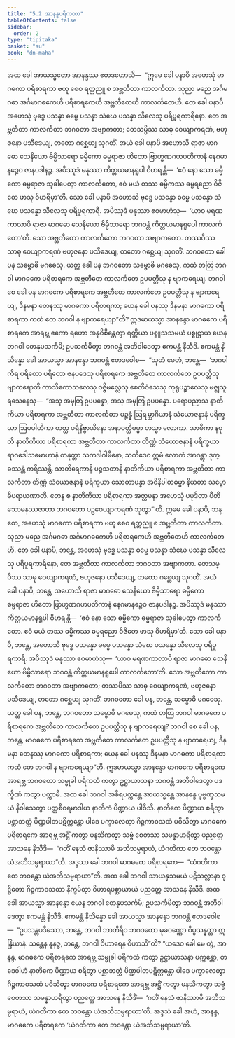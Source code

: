 ```yaml
---
title: "5.2 အာနန္ဒပရိကထာ"
tableOfContents: false
sidebar:
  order: 2
type: "tipitaka"
basket: "su"
book: "dn-maha"
---
```



<DynamicBreadcrumb />

<Division number="276" book="dn-maha">

<Paragraph number="599" book="dn-maha">
အထ ခေါ အာယသ္မတော အာနန္ဒဿ ဧတဒဟောသိ—  “ဣမေ ခေါ ပနာပိ အဟေသုံ မာဂဓကာ ပရိစာရကာ ဗဟူ စေဝ ရတ္တညူ စ အဗ္ဘတီတာ ကာလင်္ကတာ. သုညာ မညေ အင်္ဂမဂဓာ အင်္ဂမာဂဓကေဟိ ပရိစာရကေဟိ အဗ္ဘတီတေဟိ ကာလင်္ကတေဟိ. တေ ခေါ ပနာပိ အဟေသုံ ဗုဒ္ဓေ ပသန္နာ ဓမ္မေ ပသန္နာ သံဃေ ပသန္နာ သီလေသု ပရိပူရကာရိနော. တေ အဗ္ဘတီတာ ကာလင်္ကတာ ဘဂဝတာ အဗျာကတာ; တေသမ္ပိဿ သာဓု ဝေယျာကရဏံ, ဗဟုဇနော ပသီဒေယျ, တတော ဂစ္ဆေယျ သုဂတိံ. အယံ ခေါ ပနာပိ အဟောသိ ရာဇာ မာဂဓော သေနိယော ဗိမ္ဗိသာရော ဓမ္မိကော ဓမ္မရာဇာ ဟိတော ဗြာဟ္မဏဂဟပတိကာနံ နေဂမာနဉ္စေဝ ဇာနပဒါနဉ္စ. အပိဿုဒံ မနုဿာ ကိတ္တယမာနရူပါ ဝိဟရန္တိ—  ‘ဧဝံ နော သော ဓမ္မိကော ဓမ္မရာဇာ သုခါပေတွာ ကာလင်္ကတော, ဧဝံ မယံ တဿ ဓမ္မိကဿ ဓမ္မရညော ဝိဇိတေ ဖာသု ဝိဟရိမှာ’တိ. သော ခေါ ပနာပိ အဟောသိ ဗုဒ္ဓေ ပသန္နော ဓမ္မေ ပသန္နော သံဃေ ပသန္နော သီလေသု ပရိပူရကာရီ. အပိဿုဒံ မနုဿာ ဧဝမာဟံသု—  ‘ယာဝ မရဏကာလာပိ ရာဇာ မာဂဓော သေနိယော ဗိမ္ဗိသာရော ဘဂဝန္တံ ကိတ္တယမာနရူပေါ ကာလင်္ကတော’တိ. သော အဗ္ဘတီတော ကာလင်္ကတော ဘဂဝတာ အဗျာကတော. တဿပိဿ သာဓု ဝေယျာကရဏံ ဗဟုဇနော ပသီဒေယျ, တတော ဂစ္ဆေယျ သုဂတိံ. ဘဂဝတော ခေါ ပန သမ္ဗောဓိ မဂဓေသု. ယတ္ထ ခေါ ပန ဘဂဝတော သမ္ဗောဓိ မဂဓေသု, ကထံ တတြ ဘဂဝါ မာဂဓကေ ပရိစာရကေ အဗ္ဘတီတေ ကာလင်္ကတေ ဥပပတ္တီသု န ဗျာကရေယျ. ဘဂဝါ စေ ခေါ ပန မာဂဓကေ ပရိစာရကေ အဗ္ဘတီတေ ကာလင်္ကတေ ဥပပတ္တီသု န ဗျာကရေယျ, ဒီနမနာ တေနဿု မာဂဓကာ ပရိစာရကာ; ယေန ခေါ ပနဿု ဒီနမနာ မာဂဓကာ ပရိစာရကာ ကထံ တေ ဘဂဝါ န ဗျာကရေယျာ”တိ?
</Paragraph>

</Division>
<Division number="277" book="dn-maha">

<Paragraph number="600" book="dn-maha">
ဣဒမာယသ္မာ အာနန္ဒော မာဂဓကေ ပရိစာရကေ အာရဗ္ဘ ဧကော ရဟော အနုဝိစိန္တေတွာ ရတ္တိယာ ပစ္စူသသမယံ ပစ္စုဋ္ဌာယ ယေန ဘဂဝါ တေနုပသင်္ကမိ; ဥပသင်္ကမိတွာ ဘဂဝန္တံ အဘိဝါဒေတွာ ဧကမန္တံ နိသီဒိ. ဧကမန္တံ နိသိန္နော ခေါ အာယသ္မာ အာနန္ဒော ဘဂဝန္တံ ဧတဒဝေါစ—  “သုတံ မေတံ, ဘန္တေ—  ‘ဘဂဝါ ကိရ ပရိတော ပရိတော ဇနပဒေသု ပရိစာရကေ အဗ္ဘတီတေ ကာလင်္ကတေ ဥပပတ္တီသု ဗျာကရောတိ ကာသိကောသလေသု ဝဇ္ဇိမလ္လေသု စေတိဝံသေသု ကုရုပဉ္စာလေသု မဇ္ဈသူရသေနေသု—  “အသု အမုတြ ဥပပန္နော, အသု အမုတြ ဥပပန္နော. ပရောပညာသ နာတိကိယာ ပရိစာရကာ အဗ္ဘတီတာ ကာလင်္ကတာ ပဉ္စန္နံ ဩရမ္ဘာဂိယာနံ သံယောဇနာနံ ပရိက္ခယာ ဩပပါတိကာ တတ္ထ ပရိနိဗ္ဗာယိနော အနာဝတ္တိဓမ္မာ တသ္မာ လောကာ. သာဓိကာ နဝုတိ နာတိကိယာ ပရိစာရကာ အဗ္ဘတီတာ ကာလင်္ကတာ တိဏ္ဏံ သံယောဇနာနံ ပရိက္ခယာ ရာဂဒေါသမောဟာနံ တနုတ္တာ သကဒါဂါမိနော, သကိဒေဝ ဣမံ လောကံ အာဂန္တွာ ဒုက္ခဿန္တံ ကရိဿန္တိ. သာတိရေကာနိ ပဉ္စသတာနိ နာတိကိယာ ပရိစာရကာ အဗ္ဘတီတာ ကာလင်္ကတာ တိဏ္ဏံ သံယောဇနာနံ ပရိက္ခယာ သောတာပန္နာ အဝိနိပါတဓမ္မာ နိယတာ သမ္ဗောဓိပရာယဏာတိ. တေန စ နာတိကိယာ ပရိစာရကာ အတ္တမနာ အဟေသုံ ပမုဒိတာ ပီတိသောမနဿဇာတာ ဘဂဝတော ပဉှဝေယျာကရဏံ သုတွာ”’တိ. ဣမေ ခေါ ပနာပိ, ဘန္တေ, အဟေသုံ မာဂဓကာ ပရိစာရကာ ဗဟူ စေဝ ရတ္တညူ စ အဗ္ဘတီတာ ကာလင်္ကတာ. သုညာ မညေ အင်္ဂမဂဓာ အင်္ဂမာဂဓကေဟိ ပရိစာရကေဟိ အဗ္ဘတီတေဟိ ကာလင်္ကတေဟိ. တေ ခေါ ပနာပိ, ဘန္တေ, အဟေသုံ ဗုဒ္ဓေ ပသန္နာ ဓမ္မေ ပသန္နာ သံဃေ ပသန္နာ သီလေသု ပရိပူရကာရိနော, တေ အဗ္ဘတီတာ ကာလင်္ကတာ ဘဂဝတာ အဗျာကတာ. တေသမ္ပိဿ သာဓု ဝေယျာကရဏံ, ဗဟုဇနော ပသီဒေယျ, တတော ဂစ္ဆေယျ သုဂတိံ. အယံ ခေါ ပနာပိ, ဘန္တေ, အဟောသိ ရာဇာ မာဂဓော သေနိယော ဗိမ္ဗိသာရော ဓမ္မိကော ဓမ္မရာဇာ ဟိတော ဗြာဟ္မဏဂဟပတိကာနံ နေဂမာနဉ္စေဝ ဇာနပဒါနဉ္စ. အပိဿုဒံ မနုဿာ ကိတ္တယမာနရူပါ ဝိဟရန္တိ—  ‘ဧဝံ နော သော ဓမ္မိကော ဓမ္မရာဇာ သုခါပေတွာ ကာလင်္ကတော. ဧဝံ မယံ တဿ ဓမ္မိကဿ ဓမ္မရညော ဝိဇိတေ ဖာသု ဝိဟရိမှာ’တိ. သော ခေါ ပနာပိ, ဘန္တေ, အဟောသိ ဗုဒ္ဓေ ပသန္နော ဓမ္မေ ပသန္နော သံဃေ ပသန္နော သီလေသု ပရိပူရကာရီ. အပိဿုဒံ မနုဿာ ဧဝမာဟံသု—  ‘ယာဝ မရဏကာလာပိ ရာဇာ မာဂဓော သေနိယော ဗိမ္ဗိသာရော ဘဂဝန္တံ ကိတ္တယမာနရူပေါ ကာလင်္ကတော’တိ. သော အဗ္ဘတီတော ကာလင်္ကတော ဘဂဝတာ အဗျာကတော; တဿပိဿ သာဓု ဝေယျာကရဏံ, ဗဟုဇနော ပသီဒေယျ, တတော ဂစ္ဆေယျ သုဂတိံ. ဘဂဝတော ခေါ ပန, ဘန္တေ, သမ္ဗောဓိ မဂဓေသု. ယတ္ထ ခေါ ပန, ဘန္တေ, ဘဂဝတော သမ္ဗောဓိ မဂဓေသု, ကထံ တတြ ဘဂဝါ မာဂဓကေ ပရိစာရကေ အဗ္ဘတီတေ ကာလင်္ကတေ ဥပပတ္တီသု န ဗျာကရေယျ? ဘဂဝါ စေ ခေါ ပန, ဘန္တေ, မာဂဓကေ ပရိစာရကေ အဗ္ဘတီတေ ကာလင်္ကတေ ဥပပတ္တီသု န ဗျာကရေယျ, ဒီနမနာ တေနဿု မာဂဓကာ ပရိစာရကာ; ယေန ခေါ ပနဿု ဒီနမနာ မာဂဓကာ ပရိစာရကာ ကထံ တေ ဘဂဝါ န ဗျာကရေယျာ”တိ. ဣဒမာယသ္မာ အာနန္ဒော မာဂဓကေ ပရိစာရကေ အာရဗ္ဘ ဘဂဝတော သမ္မုခါ ပရိကထံ ကတွာ ဥဋ္ဌာယာသနာ ဘဂဝန္တံ အဘိဝါဒေတွာ ပဒက္ခိဏံ ကတွာ ပက္ကာမိ.
</Paragraph>

</Division>
<Division number="278" book="dn-maha">

<Paragraph number="601" book="dn-maha">
အထ ခေါ ဘဂဝါ အစိရပက္ကန္တေ အာယသ္မန္တေ အာနန္ဒေ ပုဗ္ဗဏှသမယံ နိဝါသေတွာ ပတ္တစီဝရမာဒါယ နာတိကံ ပိဏ္ဍာယ ပါဝိသိ. နာတိကေ ပိဏ္ဍာယ စရိတွာ ပစ္ဆာဘတ္တံ ပိဏ္ဍပါတပဋိက္ကန္တော ပါဒေ ပက္ခာလေတွာ ဂိဉ္ဇကာဝသထံ ပဝိသိတွာ မာဂဓကေ ပရိစာရကေ အာရဗ္ဘ အဋ္ဌိံ ကတွာ မနသိကတွာ သဗ္ဗံ စေတသာ သမန္နာဟရိတွာ ပညတ္တေ အာသနေ နိသီဒိ—  “ဂတိံ နေသံ ဇာနိဿာမိ အဘိသမ္ပရာယံ, ယံဂတိကာ တေ ဘဝန္တော ယံအဘိသမ္ပရာယာ”တိ. အဒ္ဒသာ ခေါ ဘဂဝါ မာဂဓကေ ပရိစာရကေ—  “ယံဂတိကာ တေ ဘဝန္တော ယံအဘိသမ္ပရာယာ”တိ. အထ ခေါ ဘဂဝါ သာယနှသမယံ ပဋိသလ္လာနာ ဝုဋ္ဌိတော ဂိဉ္ဇကာဝသထာ နိက္ခမိတွာ ဝိဟာရပစ္ဆာယာယံ ပညတ္တေ အာသနေ နိသီဒိ.
</Paragraph>

</Division>
<Division number="279" book="dn-maha">

<Paragraph number="602" book="dn-maha">
အထ ခေါ အာယသ္မာ အာနန္ဒော ယေန ဘဂဝါ တေနုပသင်္ကမိ; ဥပသင်္ကမိတွာ ဘဂဝန္တံ အဘိဝါဒေတွာ ဧကမန္တံ နိသီဒိ. ဧကမန္တံ နိသိန္နော ခေါ အာယသ္မာ အာနန္ဒော ဘဂဝန္တံ ဧတဒဝေါစ—  “ဥပသန္တပဒိဿော, ဘန္တေ, ဘဂဝါ ဘာတိရိဝ ဘဂဝတော မုခဝဏ္ဏော ဝိပ္ပသန္နတ္တာ ဣန္ဒြိယာနံ. သန္တေန နူနဇ္ဇ, ဘန္တေ, ဘဂဝါ ဝိဟာရေန ဝိဟာသီ”တိ?
</Paragraph>

<Paragraph number="603" book="dn-maha">
“ယဒေဝ ခေါ မေ တွံ, အာနန္ဒ, မာဂဓကေ ပရိစာရကေ အာရဗ္ဘ သမ္မုခါ ပရိကထံ ကတွာ ဥဋ္ဌာယာသနာ ပက္ကန္တော, တဒေဝါဟံ နာတိကေ ပိဏ္ဍာယ စရိတွာ ပစ္ဆာဘတ္တံ ပိဏ္ဍပါတပဋိက္ကန္တော ပါဒေ ပက္ခာလေတွာ ဂိဉ္ဇကာဝသထံ ပဝိသိတွာ မာဂဓကေ ပရိစာရကေ အာရဗ္ဘ အဋ္ဌိံ ကတွာ မနသိကတွာ သဗ္ဗံ စေတသာ သမန္နာဟရိတွာ ပညတ္တေ အာသနေ နိသီဒိံ—  ‘ဂတိံ နေသံ ဇာနိဿာမိ အဘိသမ္ပရာယံ, ယံဂတိကာ တေ ဘဝန္တော ယံအဘိသမ္ပရာယာ’တိ. အဒ္ဒသံ ခေါ အဟံ, အာနန္ဒ, မာဂဓကေ ပရိစာရကေ ‘ယံဂတိကာ တေ ဘဝန္တော ယံအဘိသမ္ပရာယာ’တိ.
</Paragraph>
</Division>